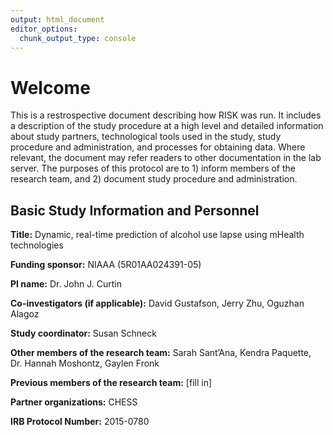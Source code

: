 ```yaml
---
output: html_document
editor_options: 
  chunk_output_type: console
---
```

# Welcome {.unnumbered}

This is a restrospective document describing how RISK was run. It includes a description of the study procedure at a high level and detailed information about study partners, technological tools used in the study, study procedure and administration, and processes for obtaining data. Where relevant, the document may refer readers to other documentation in the lab server. The purposes of this protocol are to 1) inform members of the research team, and 2) document study procedure and administration.

## Basic Study Information and Personnel

**Title:** Dynamic, real-time prediction of alcohol use lapse using mHealth technologies


**Funding sponsor:** NIAAA (5R01AA024391-05)

**PI name:** Dr. John J. Curtin

**Co-investigators (if applicable):** David Gustafson, Jerry Zhu, Oguzhan Alagoz

**Study coordinator:** Susan Schneck

**Other members of the research team:** Sarah Sant’Ana, Kendra Paquette, Dr. Hannah Moshontz, Gaylen Fronk

**Previous members of the research team:** [fill in]

**Partner organizations:** CHESS

**IRB Protocol Number:** 2015-0780
